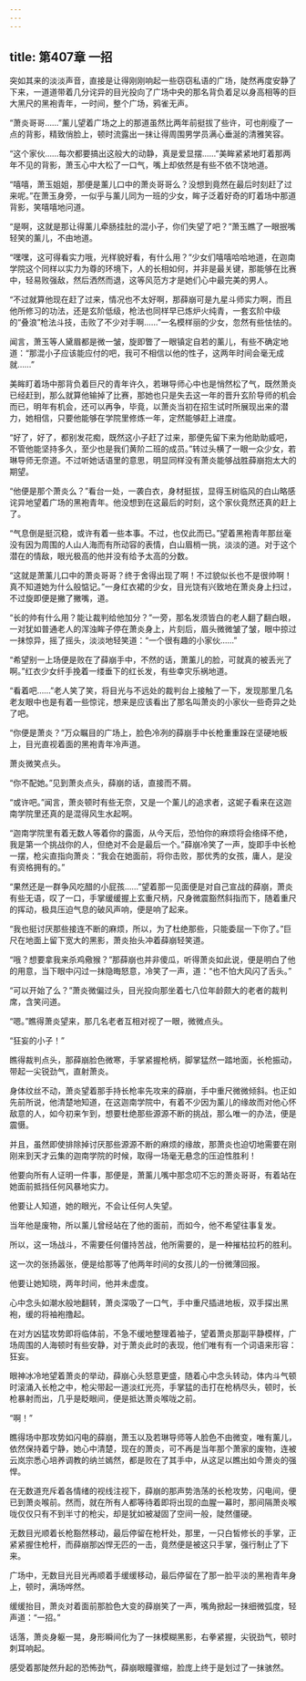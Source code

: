 ```yaml
---
---
---
```

title: 第407章 一招
---



突如其来的淡淡声音，直接是让得刚刚响起一些窃窃私语的广场，陡然再度安静了下来，一道道带着几分诧异的目光投向了广场中央的那名背负着足以身高相等的巨大黑尺的黑袍青年，一时间，整个广场，鸦雀无声。

“萧炎哥哥……”薰儿望着广场之上的那道虽然比两年前挺拔了些许，可也削瘦了一点的背影，精致俏脸上，顿时流露出一抹让得周围男学员满心垂涎的清雅笑容。

“这个家伙……每次都要搞出这般大的动静，真是爱显摆……”美眸紧紧地盯着那两年不见的背影，萧玉心中大松了一口气，嘴上却依然是有些不依不饶地道。

“嘻嘻，萧玉姐姐，那便是薰儿口中的萧炎哥哥么？没想到竟然在最后时刻赶了过来呢。”在萧玉身旁，一似乎与薰儿同为一班的少女，眸子泛着好奇的盯着场中那道背影，笑嘻嘻地问道。

“是啊，这就是那让得薰儿牵肠挂肚的混小子，你们失望了吧？”萧玉瞧了一眼抿嘴轻笑的薰儿，不由地道。

“嘿嘿，这可得看实力哦，光样貌好看，有什么用？”少女们嘻嘻哈哈地道，在迦南学院这个同样以实力为尊的环境下，人的长相如何，并非是最关键，那能够在比赛中，轻易败强敌，然后洒然而退，这等风范方才是她们心中最完美的男人。

“不过就算他现在赶了过来，情况也不太好啊，那薛崩可是九星斗师实力啊，而且他所修习的功法，还是玄阶低级，枪法也同样早已炼炉火纯青，一套玄阶中级的“叠浪”枪法斗技，击败了不少对手啊……”一名模样丽的少女，忽然有些怯怯的。

闻言，萧玉等人黛眉都是微一皱，旋即瞥了一眼镇定自若的薰儿，有些不确定地道：“那混小子应该能应付的吧，我可不相信以他的性子，这两年时间会毫无成就……”

美眸盯着场中那背负着巨尺的青年许久，若琳导师心中也是悄然松了气，既然萧炎已经赶到，那么就算他输掉了比赛，那她也只是失去这一年的晋升玄阶导师的机会而已，明年有机会，还可以再争，毕竟，以萧炎当初在招生试时所展现出来的潜力，她相信，只要他能够在学院里修炼一年，定然能够赶上进度。

“好了，好了，都别发花痴，既然这小子赶了过来，那便先留下来为他助助威吧，不管他能坚持多久，至少也是我们黄阶二班的成员。”转过头横了一眼一众少女，若琳导师无奈道。不过听她话语里的意思，明显同样没有萧炎能够战胜薛崩抱太大的期望。

“他便是那个萧炎么？”看台一处，一袭白衣，身材挺拔，显得玉树临风的白山略感诧异地望着广场的黑袍青年。他没想到在这最后的时刻，这个家伙竟然还真的赶上了。

“气息倒是挺沉稳，或许有着一些本事。不过，也仅此而已。”望着黑袍青年那丝毫没有因为周围的人山人海而有所动容的表情，白山眉梢一挑，淡淡的道。对于这个潜在的情敌，眼光极高的他并没有给予太高的分数。

“这就是萧薰儿口中的萧炎哥哥？终于舍得出现了啊！不过貌似长也不是很帅啊！真不知道她为什么般惦记。”一身红衣裙的少女，目光饶有兴致地在萧炎身上扫过，不过旋即便是撇了撇嘴，道。

“长的帅有什么用？能让裁判给他加分？”一旁，那名发须皆白的老人翻了翻白眼，一对犹如普通老人的浑浊眸子停在萧炎身上，片刻后，眉头微微皱了皱，眼中掠过一抹惊异，摇了摇头，淡淡地轻笑道：“一个很有趣的小家伙……”

“希望别一上场便是败在了薛崩手中，不然的话，萧薰儿的脸，可就真的被丢光了啊。”红衣少女纤手挽着一缕垂下的红长发，有些幸灾乐祸地道。

“看着吧……”老人笑了笑，将目光与不远处的裁判台上接触了一下，发现那里几名老友眼中也是有着一些惊诧，想来是应该看出了那名叫萧炎的小家伙一些奇异之处了吧。

“你便是萧炎？”万众瞩目的广场上，脸色冷冽的薛崩手中长枪重重跺在坚硬地板上，目光直视着面的黑袍青年冷声道。

萧炎微笑点头。

“你不配她。”见到萧炎点头，薛崩的话，直接而不屑。

“或许吧。”闻言，萧炎顿时有些无奈，又是一个薰儿的追求者，这妮子看来在这迦南学院里还真的是混得风生水起啊。

“迦南学院里有着无数人等着你的露面，从今天后，恐怕你的麻烦将会络绎不绝，我是第一个挑战你的人，但绝对不会是最后一个。”薛崩冷笑了一声，旋即手中长枪一摆，枪尖直指向萧炎：“我会在她面前，将你击败，那优秀的女孩，庸人，是没有资格拥有的。”

“果然还是一群争风吃醋的小屁孩……”望着那一见面便是对自己宣战的薛崩，萧炎有些无语，叹了一口，手掌缓缓握上玄重尺柄，尺身微震豁然斜指而下，随着重尺的挥动，极具压迫气息的破风声响，便是响了起来。

“我也挺讨厌那些接连不断的麻烦，所以，为了杜绝那些，只能委屈一下你了。”巨尺在地面上留下宽大的黑影，萧炎抬头冲着薛崩轻笑道。

“哦？想要拿我来杀鸡儆猴？”那薛崩也并非傻瓜，听得萧炎如此说，便是明白了他的用意，当下眼中闪过一抹隐晦怒意，冷笑了一声，道：“也不怕大风闪了舌头。”

“可以开始了么？”萧炎微偏过头，目光投向那坐着七八位年龄颇大的老者的裁判席，含笑问道。

“嗯。”瞧得萧炎望来，那几名老者互相对视了一眼，微微点头。

“狂妄的小子！”

瞧得裁判点头，那薛崩脸色微寒，手掌紧握枪柄，脚掌猛然一踏地面，长枪振动，带起一尖锐劲气，直射萧炎。

身体纹丝不动，萧炎望着那手持长枪率先攻来的薛崩，手中重尺微微倾斜。也正如先前所说，他清楚地知道，在这迦南学院中，有着不少因为薰儿的缘故而对他心怀敌意的人，如今初来乍到，想要杜绝那些源源不断的挑战，那么唯一的办法，便是震慑。

并且，虽然即使排除掉讨厌那些源源不断的麻烦的缘故，那萧炎也迫切地需要在刚刚来到天才云集的迦南学院的时候，取得一场毫无悬念的压迫性胜利！

他要向所有人证明一件事，那便是，萧薰儿嘴中那念叨不忘的萧炎哥哥，有着站在她面前抵挡任何风暴地实力。

他要让人知道，她的眼光，不会让任何人失望。

当年他是废物，所以薰儿曾经站在了他的面前，而如今，他不希望往事复发。

所以，这一场战斗，不需要任何僵持苦战，他所需要的，是一种摧枯拉朽的胜利。

这一次的张扬嚣张，便是给那等了他两年时间的女孩儿的一份微薄回报。

他要让她知晓，两年时间，他并未虚度。

心中念头如潮水般地翻转，萧炎深吸了一口气，手中重尺插进地板，双手探出黑袍，缓的将袖袍撸起。

在对方凶猛攻势即将临体前，不急不缓地整理着袖子，望着萧炎那副平静模样，广场周围的人海顿时有些安静，对于萧炎此时的表现，他们唯有有一个词语来形容：狂妄。

眼神冰冷地望着萧炎的举动，薛崩心头怒意更盛，随着心中念头转动，体内斗气顿时滚涌入长枪之中，枪尖带起一道淡红光亮，手掌猛的击打在枪柄尽头，顿时，长枪暴射而出，几乎是眨眼间，便是抵达萧炎喉咙之前。

“啊！”

瞧得场中那攻势如闪电的薛崩，萧玉以及若琳导师等人脸色不由微变，唯有薰儿，依然保持着宁静，她心中清楚，现在的萧炎，可不再是当年那个萧家的废物，连被云岚宗悉心培养调教的纳兰嫣然，都是败在了其手中，从这足以瞧出如今萧炎的强悍。

在无数道充斥着各情绪的视线注视下，薛崩的那声势浩荡的长枪攻势，闪电间，便已到萧炎喉前。然而，就在所有人都等待着即将出现的血腥一幕时，那间隔萧炎喉咙仅仅只有不到半寸的枪尖，却是犹如被凝固了空间一般，陡然僵硬。

无数目光顺着长枪豁然移动，最后停留在枪杆处，那里，一只白皙修长的手掌，正紧紧握住枪杆，而薛崩那凶悍无匹的一击，竟然便是被这只手掌，强行制止了下来。

广场中，无数目光目光再顺着手缓缓移动，最后停留在了那一脸平淡的黑袍青年身上，顿时，满场哗然。

缓缓抬目，萧炎对着面前那脸色大变的薛崩笑了一声，嘴角掀起一抹细微弧度，轻声道：“一招。”

话落，萧炎身躯一晃，身形瞬间化为了一抹模糊黑影，右拳紧握，尖锐劲气，顿时刺耳响起。

感受着那陡然升起的恐怖劲气，薛崩眼瞳骤缩，脸庞上终于是划过了一抹骇然。